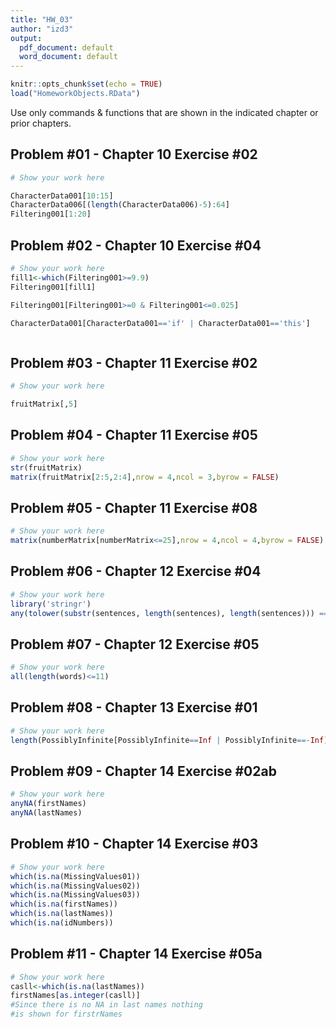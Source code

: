 ```yaml
---
title: "HW_03"
author: "izd3"
output:
  pdf_document: default
  word_document: default
---
```


```r
knitr::opts_chunk$set(echo = TRUE)
load("HomeworkObjects.RData")
```


Use only commands \& functions that are shown in the indicated chapter or prior chapters.

\newpage

## Problem #01 - Chapter 10 Exercise #02 

```r
# Show your work here

CharacterData001[10:15]
CharacterData006[(length(CharacterData006)-5):64]
Filtering001[1:20]

```

\newpage

## Problem #02 - Chapter 10 Exercise #04 

```r
# Show your work here
fill1<-which(Filtering001>=9.9)
Filtering001[fill1]

Filtering001[Filtering001>=0 & Filtering001<=0.025]

CharacterData001[CharacterData001=='if' | CharacterData001=='this']



```

\newpage

## Problem #03 - Chapter 11 Exercise #02 

```r
# Show your work here

fruitMatrix[,5]
```

\newpage

## Problem #04 - Chapter 11 Exercise #05 

```r
# Show your work here
str(fruitMatrix)
matrix(fruitMatrix[2:5,2:4],nrow = 4,ncol = 3,byrow = FALSE)

```

\newpage

## Problem #05 - Chapter 11 Exercise #08 

```r
# Show your work here
matrix(numberMatrix[numberMatrix<=25],nrow = 4,ncol = 4,byrow = FALSE)
```

\newpage

## Problem #06 - Chapter 12 Exercise #04 

```r
# Show your work here
library('stringr')
any(tolower(substr(sentences, length(sentences), length(sentences))) == 'z')

```

\newpage

## Problem #07 - Chapter 12 Exercise #05 

```r
# Show your work here
all(length(words)<=11)
```

\newpage

## Problem #08 - Chapter 13 Exercise #01 

```r
# Show your work here
length(PossiblyInfinite[PossiblyInfinite==Inf | PossiblyInfinite==-Inf])

```

\newpage

## Problem #09 - Chapter 14 Exercise #02ab 

```r
# Show your work here
anyNA(firstNames)
anyNA(lastNames)

```

\newpage

## Problem #10 - Chapter 14 Exercise #03 

```r
# Show your work here
which(is.na(MissingValues01))
which(is.na(MissingValues02))
which(is.na(MissingValues03))
which(is.na(firstNames))
which(is.na(lastNames))
which(is.na(idNumbers))
```

\newpage

## Problem #11 - Chapter 14 Exercise #05a 

```r
# Show your work here
casll<-which(is.na(lastNames))
firstNames[as.integer(casll)]
#Since there is no NA in last names nothing
#is shown for firstrNames
```



